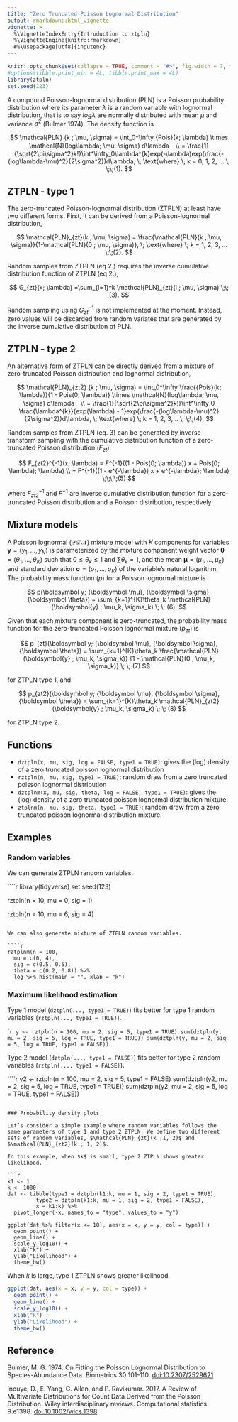 ```yaml
---
title: "Zero Truncated Poisson Lognormal Distribution"
output: rmarkdown::html_vignette
vignette: >
  %\VignetteIndexEntry{Introduction to ztpln}
  %\VignetteEngine{knitr::rmarkdown}
  #%\usepackage[utf8]{inputenc}
---
```



```r
knitr::opts_chunk$set(collapse = TRUE, comment = "#>", fig.width = 7, fig.height = 7, fig.align = "center")
#options(tibble.print_min = 4L, tibble.print_max = 4L)
library(ztpln)
set.seed(123)
```

A compound Poisson-lognormal distribution (PLN) is a Poisson probability distribution where its parameter $\lambda$ is a random variable with lognormal distribution, that is to say $log \lambda$ are normally distributed with mean $\mu$ and variance $\sigma^2$ (Bulmer 1974). The density function is


$$
\mathcal{PLN} (k ; \mu, \sigma) = \int_0^\infty {Pois}(k; \lambda) \times \mathcal{N}(log\lambda; \mu, \sigma) d\lambda　\\
= \frac{1}{\sqrt{2\pi\sigma^2}k!}\int^\infty_0\lambda^{k}exp(-\lambda)exp(\frac{-(log\lambda-\mu)^2}{2\sigma^2})d\lambda, \; \text{where} \; k = 0, 1, 2, ... \; \;\;(1).
$$

## ZTPLN - type 1

The zero-truncated Poisson-lognormal distribution (ZTPLN) at least have two different forms. First, it can be derived from a Poisson-lognormal distribution,

$$
\mathcal{PLN}_{zt}(k ; \mu, \sigma) = \frac{\mathcal{PLN}(k ; \mu, \sigma)}{1-\mathcal{PLN}(0 ; \mu, \sigma)}, \; \text{where} \; k = 1, 2, 3, ... \;\;(2).
$$

Random samples from ZTPLN (eq 2.) requires the inverse cumulative distribution function of ZTPLN (eq 2.),

$$
G_{zt}(x; \lambda) =\sum_{i=1}^k  \mathcal{PLN}_{zt}(i ; \mu, \sigma) \;\;(3).
$$

Random sampling using $G_{zt}^{-1}$ is not implemented at the moment.
Instead, zero values will be discarded from random variates that are generated by the inverse cumulative distribution of PLN.

## ZTPLN - type 2

An alternative form of ZTPLN can be directly derived from a mixture of zero-truncated Poisson distribution and lognormal distribution,

$$
\mathcal{PLN}_{zt2} (k ; \mu, \sigma) = \int_0^\infty \frac{{Pois}(k; \lambda)}{1 - Pois(0; \lambda)} \times \mathcal{N}(log\lambda; \mu, \sigma) d\lambda　\\
= \frac{1}{\sqrt{2\pi\sigma^2}k!}\int^\infty_0 \frac{\lambda^{k}}{exp(\lambda) - 1}exp(\frac{-(log\lambda-\mu)^2}{2\sigma^2})d\lambda, \; \text{where} \; k = 1, 2, 3,... \; \;\;(4).
$$

Random samples from ZTPLN (eq. 3) can be generated by inverse transform sampling with the cumulative distribution function of a zero-truncated Poisson distribution ($F_{zt}$),

$$
F_{zt2}^{-1}(x; \lambda) = F^{-1}((1 - Pois(0; \lambda)) x + Pois(0; \lambda); \lambda) \\  = F^{-1}((1 - e^{-\lambda}) x + e^{-\lambda}; \lambda) \;\;\;\;(5)
$$

where $F^{-1}_{zt2}$ and $F^{-1}$ are inverse cumulative distribution function for a zero-truncated Poisson distribution and a Poisson distribution, respectively.

## Mixture models

A Poisson lognormal ($\mathcal{PLN}$) mixture model with *K* components for variables $\boldsymbol y = (y_1, \ldots, y_N)$ is parameterized by the mixture component weight vector $\boldsymbol \theta = (\theta_1, \ldots, \theta_K)$ such that $0 \le \theta_{k} \le 1$ and $\sum\theta_{k} = 1$, and the mean $\boldsymbol \mu = (\mu_1, \ldots, \mu_K)$ and standard deviation $\boldsymbol \sigma = (\sigma_1, \ldots, \sigma_K)$ of the variable's natural logarithm. The probability mass function ($p$) for a Poisson lognormal mixture is

$$
p(\boldsymbol y; {\boldsymbol \mu}, {\boldsymbol \sigma}, {\boldsymbol \theta}) = \sum_{k=1}^{K}\theta_k \mathcal{PLN}(\boldsymbol{y} ; \mu_k, \sigma_k) \; \; (6).
$$

Given that each mixture component is zero-truncated, the probability
mass function for the zero-truncated Poisson lognormal mixture ($p_{zt}$) is

$$
p_{zt}(\boldsymbol y; {\boldsymbol \mu}, {\boldsymbol \sigma}, {\boldsymbol \theta}) = \sum_{k=1}^{K}\theta_k \frac{\mathcal{PLN}(\boldsymbol{y} ; \mu_k, \sigma_k)} {1 - \mathcal{PLN}(0 ; \mu_k, \sigma_k)} \; \; (7)
$$

for ZTPLN type 1, and

$$
p_{zt2}(\boldsymbol y; {\boldsymbol \mu}, {\boldsymbol \sigma}, {\boldsymbol \theta}) = \sum_{k=1}^{K}\theta_k \mathcal{PLN}_{zt2}(\boldsymbol{y} ; \mu_k, \sigma_k)  \; \; (8)
$$

for ZTPLN type 2.

## Functions

- `dztpln(x, mu, sig, log = FALSE, type1 = TRUE)`: gives the (log) density of a zero truncated poisson lognormal
  distribution
- `rztpln(n, mu, sig, type1 = TRUE)`: random draw from a zero truncated poisson lognormal
  distribution
- `dztplnm(x, mu, sig, theta, log = FALSE, type1 = TRUE)`: gives the (log) density of a zero truncated poisson
  lognormal distribution mixture.
- `ztplnm(n, mu, sig, theta, type1 = TRUE)`: random draw from a zero truncated poisson
  lognormal distribution mixture.


## Examples

### Random variables

We can generate ZTPLN random variables.

````r
library(tidyverse)
set.seed(123)

rztpln(n = 10, mu = 0, sig = 1)

rztpln(n = 10, mu = 6, sig = 4)
```

We can also generate mixture of ZTPLN random variables.

````r
rztplnm(n = 100, 
  mu = c(0, 4), 
  sig = c(0.5, 0.5), 
  theta = c(0.2, 0.8)) %>%
  log %>% hist(main = "", xlab = "k")
```

### Maximum likelihood estimation 

Type 1 model (`dztpln(..., type1 = TRUE)`) fits better for type 1 random variables (`rztpln(..., type1 = TRUE)`).

````r
y <- rztpln(n = 100, mu = 2, sig = 5, type1 = TRUE)
sum(dztpln(y, mu = 2, sig = 5, log = TRUE, type1 = TRUE))
sum(dztpln(y, mu = 2, sig = 5, log = TRUE, type1 = FALSE))
```

Type 2 model (`dztpln(..., type1 = FALSE)`) fits better for type 2 random variables (`rztpln(..., type1 = FALSE)`).

````r
y2 <- rztpln(n = 100, mu = 2, sig = 5, type1 = FALSE)
sum(dztpln(y2, mu = 2, sig = 5, log = TRUE, type1 = TRUE))
sum(dztpln(y2, mu = 2, sig = 5, log = TRUE, type1 = FALSE))

```

### Probability density plots

Let’s consider a simple example where random variables follows the same parameters of type 1 and type 2 ZTPLN. We define two different sets of random variables, $\mathcal{PLN}_{zt}(k ;1, 2)$ and $\mathcal{PLN}_{zt2}(k ; 1, 2)$.

In this example, when $k$ is small, type 2 ZTPLN shows greater likelihood.

```r
k1 <- 1
k <- 1000
dat <- tibble(type1 = dztpln(k1:k, mu = 1, sig = 2, type1 = TRUE),
         type2 = dztpln(k1:k, mu = 1, sig = 2, type1 = FALSE),
         x = k1:k) %>%
  pivot_longer(-x, names_to = "type", values_to = "y")

ggplot(dat %>% filter(x <= 10), aes(x = x, y = y, col = type)) +
  geom_point() +
  geom_line() +
  scale_y_log10() +
  xlab("k") +
  ylab("Likelihood") +
  theme_bw()
```

When $k$ is large, type 1 ZTPLN shows greater likelihood.

```r
ggplot(dat, aes(x = x, y = y, col = type)) +
  geom_point() +
  geom_line() +
  scale_y_log10() +
  xlab("k") +
  ylab("Likelihood") +
  theme_bw()
```

## Reference

Bulmer, M. G. 1974. On Fitting the Poisson Lognormal Distribution to Species-Abundance Data. Biometrics 30:101-110. [doi:10.2307/2529621](https://www.jstor.org/stable/2529621?origin=crossref&seq=1#metadata_info_tab_contents)

Inouye, D., E. Yang, G. Allen, and P. Ravikumar. 2017. A Review of Multivariate Distributions for Count Data Derived from the Poisson Distribution. Wiley interdisciplinary reviews. Computational statistics 9:e1398. [doi:10.1002/wics.1398](https://onlinelibrary.wiley.com/doi/full/10.1002/wics.1398)
